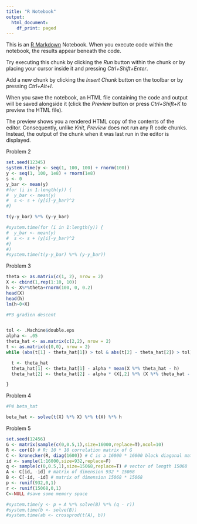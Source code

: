 ```yaml
---
title: "R Notebook"
output:
  html_document:
    df_print: paged
---
```


This is an [R Markdown](http://rmarkdown.rstudio.com) Notebook. When you execute code within the notebook, the results appear beneath the code. 

Try executing this chunk by clicking the *Run* button within the chunk or by placing your cursor inside it and pressing *Ctrl+Shift+Enter*. 

Add a new chunk by clicking the *Insert Chunk* button on the toolbar or by pressing *Ctrl+Alt+I*.

When you save the notebook, an HTML file containing the code and output will be saved alongside it (click the *Preview* button or press *Ctrl+Shift+K* to preview the HTML file).

The preview shows you a rendered HTML copy of the contents of the editor. Consequently, unlike *Knit*, *Preview* does not run any R code chunks. Instead, the output of the chunk when it was last run in the editor is displayed.

Problem 2
```r
set.seed(12345)
system.time(y <- seq(1, 100, 100) + rnorm(100))
y <- seq(1, 100, 1e8) + rnorm(1e8)
s <- 0
y_bar <- mean(y)
#for (i in 1:length(y)) {
#  y_bar <- mean(y)
#  s <- s + (y[i]-y_bar)^2 
#}

t(y-y_bar) %*% (y-y_bar)

#system.time(for (i in 1:length(y)) {
#  y_bar <- mean(y)
#  s <- s + (y[i]-y_bar)^2 
#}
#)
#system.time(t(y-y_bar) %*% (y-y_bar))

```


Problem 3
```r

theta <- as.matrix(c(1, 2), nrow = 2)
X <- cbind(1,rep(1:10, 10))
h <- X%*%theta+rnorm(100, 0, 0.2)
head(X)
head(h)
lm(h~0+X)

#P3 gradien descent


tol <- .Machine$double.eps
alpha <- .05
theta_hat <- as.matrix(c(2,2), nrow = 2)
t <- as.matrix(c(0,0), nrow = 2)
while (abs(t[1] - theta_hat[1]) > tol & abs(t[2] - theta_hat[2]) > tol) {

  t <- theta_hat
  theta_hat[1] <- theta_hat[1] - alpha * mean(X %*% theta_hat - h)
  theta_hat[2] <- theta_hat[2] - alpha * (X[,2] %*% (X %*% theta_hat - h))/(length(X[,2]))

}
```

Problem 4
```r
#P4 beta_hat

beta_hat <- solve(t(X) %*% X) %*% t(X) %*% h


```

Problem 5
```r
set.seed(12456)
G <- matrix(sample(c(0,0.5,1),size=16000,replace=T),ncol=10)
R <- cor(G) # R: 10 * 10 correlation matrix of G
C <- kronecker(R, diag(1600)) # C is a 16000 * 16000 block diagonal matrix
id <- sample(1:16000,size=932,replace=F)
q <- sample(c(0,0.5,1),size=15068,replace=T) # vector of length 15068
A <- C[id, -id] # matrix of dimension 932 * 15068
B <- C[-id, -id] # matrix of dimension 15068 * 15068
p <- runif(932,0,1)
r <- runif(15068,0,1)
C<-NULL #save some memory space

#system.time(y <- p + A %*% solve(B) %*% (q - r))
#system.time(b <- solve(B))
#system.time(ab <- crossprod(t(A), b))
```